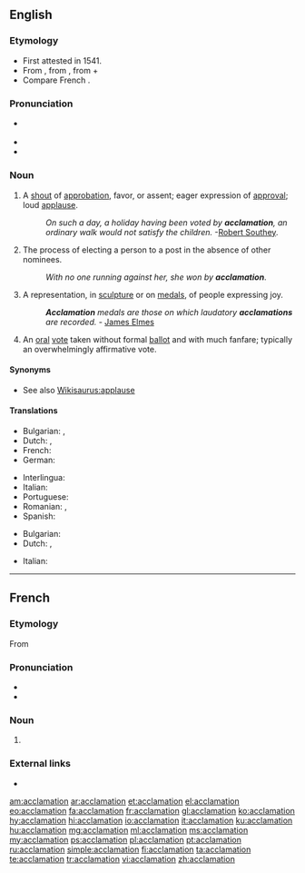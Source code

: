 ==English==

===Etymology===
* First attested in 1541.
* From {{etyl|la|en}} {{m|la|acclāmātiō||calling, exclamation, shout of approval}}, from {{term|acclamo||shout approval or disapproval of, shout out at|lang=la}}, from {{term|ad||toward|lang=la}} + {{term|clamo||cry out|lang=la}}
* Compare French {{term|acclamation|lang=fr}}.

===Pronunciation===
* {{a|US}} {{IPA|/æk.lə.ˈmeɪ.ʃən/|lang=en}}
* {{rhymes|eɪʃən|lang=en}}
* {{homophones|lang=en|acclimation}}

===Noun===
{{en-noun}}

# A [[shout]] of [[approbation]], favor, or assent; eager expression of [[approval]]; loud [[applause]].
#: ''On such a day, a holiday having been voted by '''acclamation''', an ordinary walk would not satisfy the children.'' -[[w:Robert Southey|Robert Southey]].
# The process of electing a person to a post in the absence of other nominees.
#: ''With no one running against her, she won by '''acclamation'''''.
# {{context|art|lang=en}} A representation, in [[sculpture]] or on [[medals]], of people expressing joy.
#: '''''Acclamation''' medals are those on which laudatory '''acclamations''' are recorded.'' - [[w:James Elmes|James Elmes]]
# {{context|political|lang=en}} An [[oral]] [[vote]] taken without formal [[ballot]] and with much fanfare; typically an overwhelmingly affirmative vote.

====Synonyms====
* See also [[Wikisaurus:applause]]

====Translations====
{{trans-top|applause}}
* Bulgarian: {{t|bg|приветстване}}, {{t+|bg|аплодисменти}}
* Dutch: {{t+|nl|gejuich}}, {{t|nl|acclamatie}}
* French: {{t+|fr|acclamation}}
* German: {{t|de|Zuruf}}
{{trans-mid}}
* Interlingua: {{t|ia|acclamation}}
* Italian: {{t|it|acclamazione|f}}
* Portuguese: {{t+|pt|aclamação|f}}
* Romanian: {{t+|ro|aclamare}}, {{t+|ro|aclamație}}
* Spanish: {{t+|es|aclamación}}
{{trans-bottom}}

{{trans-top|election of a standby}}
* Bulgarian: {{t+|bg|провъзгласяване}}
* Dutch: {{t-check|nl|zonder hoofdelijke stemming}}, {{t-check|nl|met algemene instemming}} <!-- link as t-SOP if non-idiomatic; put marked word in |alt=; see [[User:Kephir/gadgets/xte#Translation_fixing]] -->
{{trans-mid}}
* Italian: {{t|it|acclamazione|f}}
{{trans-bottom}}

{{trans-top|antique}}
{{trans-mid}}
{{trans-bottom}}

----

==French==

===Etymology===
From {{etyl|la|fr}}

===Pronunciation===
* {{IPA|/aklamasjɔ̃/|lang=fr}}
* {{audio|Fr-acclamation.ogg|Audio|lang=fr}}

===Noun===
{{fr-noun|f}}

# {{l|en|acclamation}}

===External links===
* {{R:TLFi}}

[[am:acclamation]]
[[ar:acclamation]]
[[et:acclamation]]
[[el:acclamation]]
[[eo:acclamation]]
[[fa:acclamation]]
[[fr:acclamation]]
[[gl:acclamation]]
[[ko:acclamation]]
[[hy:acclamation]]
[[hi:acclamation]]
[[io:acclamation]]
[[it:acclamation]]
[[ku:acclamation]]
[[hu:acclamation]]
[[mg:acclamation]]
[[ml:acclamation]]
[[ms:acclamation]]
[[my:acclamation]]
[[ps:acclamation]]
[[pl:acclamation]]
[[pt:acclamation]]
[[ru:acclamation]]
[[simple:acclamation]]
[[fi:acclamation]]
[[ta:acclamation]]
[[te:acclamation]]
[[tr:acclamation]]
[[vi:acclamation]]
[[zh:acclamation]]